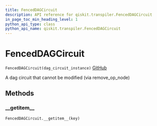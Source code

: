 ```yaml
---
title: FencedDAGCircuit
description: API reference for qiskit.transpiler.FencedDAGCircuit
in_page_toc_min_heading_level: 1
python_api_type: class
python_api_name: qiskit.transpiler.FencedDAGCircuit
---
```


# FencedDAGCircuit

<span id="qiskit.transpiler.FencedDAGCircuit" />

`FencedDAGCircuit(dag_circuit_instance)` [GitHub](https://github.com/qiskit/qiskit/tree/stable/0.14/qiskit/transpiler/fencedobjs.py "view source code")

A dag circuit that cannot be modified (via remove\_op\_node)

## Methods

### \_\_getitem\_\_

<span id="qiskit.transpiler.FencedDAGCircuit.__getitem__" />

`FencedDAGCircuit.__getitem__(key)`

